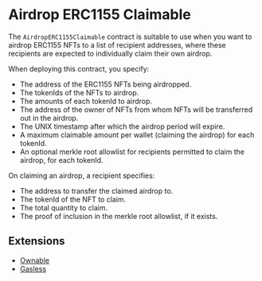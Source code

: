 # Airdrop ERC1155 Claimable

The `AirdropERC1155Claimable` contract is suitable to use when you want to airdrop ERC1155 NFTs to a list of recipient addresses, where these recipients are expected to individually claim their own airdrop.

When deploying this contract, you specify:

- The address of the ERC1155 NFTs being airdropped.
- The tokenIds of the NFTs to airdrop.
- The amounts of each tokenId to airdrop.
- The address of the owner of NFTs from whom NFTs will be transferred out in the airdrop.
- The UNIX timestamp after which the airdrop period will expire.
- A maximum claimable amount per wallet (claiming the airdrop) for each tokenId.
- An optional merkle root allowlist for recipients permitted to claim the airdrop, for each tokenId.

On claiming an airdrop, a recipient specifies:

- The address to transfer the claimed airdrop to.
- The tokenId of the NFT to claim.
- The total quantity to claim.
- The proof of inclusion in the merkle root allowlist, if it exists.

## Extensions

- [Ownable](/solidity/extensions/ownable)
- [Gasless](/solidity/extensions)